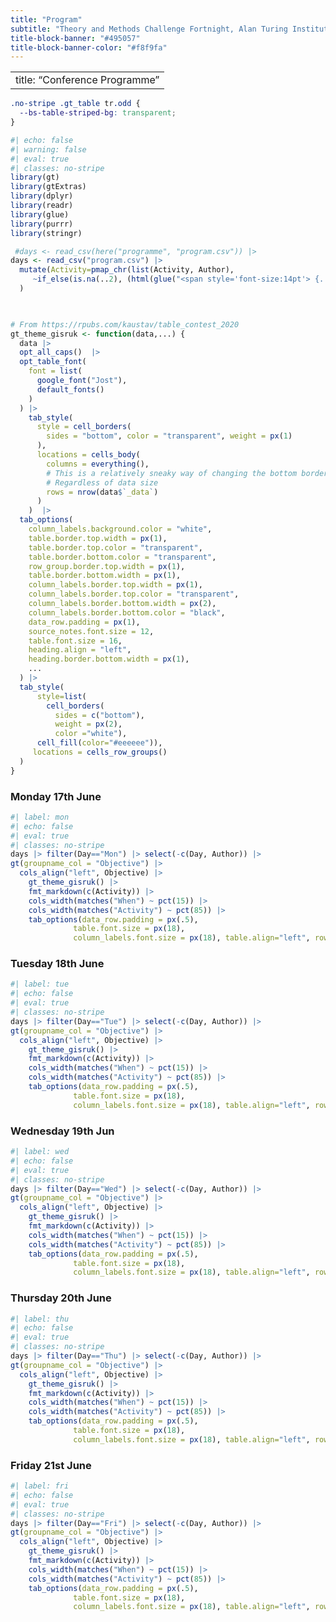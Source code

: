 ```yaml
---
title: "Program"
subtitle: "Theory and Methods Challenge Fortnight, Alan Turing Institute" 
title-block-banner: "#495057"
title-block-banner-color: "#f8f9fa"
---
```


---
title: "Conference Programme"
---

```css
.no-stripe .gt_table tr.odd {
  --bs-table-striped-bg: transparent;
}
```


```r
#| echo: false
#| warning: false
#| eval: true
#| classes: no-stripe
library(gt)
library(gtExtras)
library(dplyr)
library(readr)
library(glue)
library(purrr)
library(stringr)

 #days <- read_csv(here("programme", "program.csv")) |> 
days <- read_csv("program.csv") |> 
  mutate(Activity=pmap_chr(list(Activity, Author),
     ~if_else(is.na(..2), (html(glue("<span style='font-size:14pt'> {..1}</span>"))), (html(glue("<span style='font-size:14pt'> {..1}</span><br><span style='font-style:italic; font-size:12pt'>--&nbsp;{..2}</span>")))))
  )

    

# From https://rpubs.com/kaustav/table_contest_2020
gt_theme_gisruk <- function(data,...) {
  data |>
  opt_all_caps()  |>
  opt_table_font(
    font = list(
      google_font("Jost"),
      default_fonts()
    )
  ) |>
    tab_style(
      style = cell_borders(
        sides = "bottom", color = "transparent", weight = px(1)
      ),
      locations = cells_body(
        columns = everything(),
        # This is a relatively sneaky way of changing the bottom border
        # Regardless of data size
        rows = nrow(data$`_data`)
      )
    )  |>
  tab_options(
    column_labels.background.color = "white",
    table.border.top.width = px(1),
    table.border.top.color = "transparent",
    table.border.bottom.color = "transparent",
    row_group.border.top.width = px(1),
    table.border.bottom.width = px(1),
    column_labels.border.top.width = px(1),
    column_labels.border.top.color = "transparent",
    column_labels.border.bottom.width = px(2),
    column_labels.border.bottom.color = "black",
    data_row.padding = px(1),
    source_notes.font.size = 12,
    table.font.size = 16,
    heading.align = "left",
    heading.border.bottom.width = px(1),
    ...
  ) |>
  tab_style(
      style=list(
        cell_borders(
          sides = c("bottom"),  
          weight = px(2),
          color ="white"),
      cell_fill(color="#eeeeee")),
     locations = cells_row_groups()
  )
}
```


### Monday 17th June

```r
#| label: mon
#| echo: false
#| eval: true
#| classes: no-stripe
days |> filter(Day=="Mon") |> select(-c(Day, Author)) |> 
gt(groupname_col = "Objective") |> 
  cols_align("left", Objective) |>
    gt_theme_gisruk() |>
    fmt_markdown(c(Activity)) |>
    cols_width(matches("When") ~ pct(15)) |>
    cols_width(matches("Activity") ~ pct(85)) |>
    tab_options(data_row.padding = px(.5),
              table.font.size = px(18),
              column_labels.font.size = px(18), table.align="left", row_group.font.size = px(16))  

```


### Tuesday 18th June

```r
#| label: tue
#| echo: false
#| eval: true
#| classes: no-stripe
days |> filter(Day=="Tue") |> select(-c(Day, Author)) |> 
gt(groupname_col = "Objective") |> 
  cols_align("left", Objective) |>
    gt_theme_gisruk() |>
    fmt_markdown(c(Activity)) |>
    cols_width(matches("When") ~ pct(15)) |>
    cols_width(matches("Activity") ~ pct(85)) |>
    tab_options(data_row.padding = px(.5),
              table.font.size = px(18),
              column_labels.font.size = px(18), table.align="left", row_group.font.size = px(16))  

```


### Wednesday 19th Jun

```r
#| label: wed
#| echo: false
#| eval: true
#| classes: no-stripe
days |> filter(Day=="Wed") |> select(-c(Day, Author)) |> 
gt(groupname_col = "Objective") |> 
  cols_align("left", Objective) |>
    gt_theme_gisruk() |>
    fmt_markdown(c(Activity)) |>
    cols_width(matches("When") ~ pct(15)) |>
    cols_width(matches("Activity") ~ pct(85)) |>
    tab_options(data_row.padding = px(.5),
              table.font.size = px(18),
              column_labels.font.size = px(18), table.align="left", row_group.font.size = px(16))  

```


### Thursday 20th June

```r
#| label: thu
#| echo: false
#| eval: true
#| classes: no-stripe
days |> filter(Day=="Thu") |> select(-c(Day, Author)) |> 
gt(groupname_col = "Objective") |> 
  cols_align("left", Objective) |>
    gt_theme_gisruk() |>
    fmt_markdown(c(Activity)) |>
    cols_width(matches("When") ~ pct(15)) |>
    cols_width(matches("Activity") ~ pct(85)) |>
    tab_options(data_row.padding = px(.5),
              table.font.size = px(18),
              column_labels.font.size = px(18), table.align="left", row_group.font.size = px(16))  

```

### Friday 21st June

```r
#| label: fri
#| echo: false
#| eval: true
#| classes: no-stripe
days |> filter(Day=="Fri") |> select(-c(Day, Author)) |> 
gt(groupname_col = "Objective") |> 
  cols_align("left", Objective) |>
    gt_theme_gisruk() |>
    fmt_markdown(c(Activity)) |>
    cols_width(matches("When") ~ pct(15)) |>
    cols_width(matches("Activity") ~ pct(85)) |>
    tab_options(data_row.padding = px(.5),
              table.font.size = px(18),
              column_labels.font.size = px(18), table.align="left", row_group.font.size = px(16))  

```
